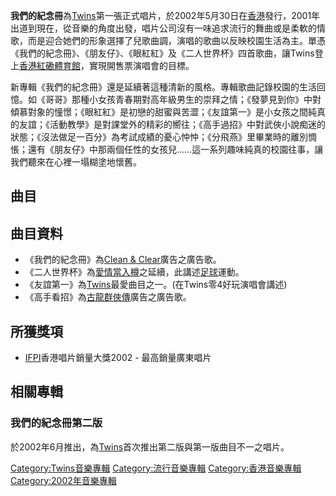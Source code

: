 {{Multiple issues|
{{fansite}}
{{Advert|time=2020-07-03}}
{{沒有來源|time=2020-07-03}}
{{peacock}}
}}
{{Infobox album <!-- See Wikipedia:WikiProject_Albums -->
| name       = 我們的紀念冊
| type       = [[專輯|專輯]]
| artist     = [[Twins|Twins]]
| cover      = Twins 2002 CD Cover.jpeg
<!-- 未知參數 | background = orange -->
| released   = 2002年5月30日
| recorded   = 
| genre      = 中文流行
| length     = 
| label      = [[EEG|EEG]]
| producer   = 
| prev_title = [[雙生兒_(EP)|雙生兒]]
| prev_year  = 2002 <!-- 1月 -->
| next_title = [[Amazing_Album|Amazing Album]]
| next_year  = 2002 <!-- 8月7日 -->
}}
'''我們的紀念冊'''為[[Twins|Twins]]第一張正式唱片，於2002年5月30日在[[香港|香港]]發行，2001年出道到現在，從音樂的角度出發，唱片公司沒有一味追求流行的舞曲或是柔軟的情歌，而是迎合她們的形象選擇了兒歌曲調，演唱的歌曲以反映校園生活為主。單憑《我們的紀念冊》、《朋友仔》、《眼紅紅》及《二人世界杯》四首歌曲，讓Twins登上[[香港紅磡體育館|香港紅磡體育館]]，實現開售票演唱會的目標。

新專輯《我們的紀念冊》還是延續著這種清新的風格。專輯歌曲記錄校園的生活回憶。如《哥哥》那種小女孩青春期對高年級男生的崇拜之情；《發夢見到你》中對傾慕對象的憧憬；《眼紅紅》是初戀的甜蜜與苦澀；《友誼第一》是小女孩之間純真的友誼；《活動教學》是對課堂外的精彩的嚮往；《高手過招》中對武俠小說痴迷的狀態；《沒法做足一百分》為考試成績的憂心忡忡；《分飛燕》里畢業時的離別惆悵；還有《朋友仔》中那兩個任性的女孩兒……這一系列趣味純真的校園往事，讓我們聽來在心裡一塌糊塗地懷舊。

== 曲目 ==
{{Tracklist
| collapsed = 
| headline = 
| total_length = 

| all_writing = 
| all_music = 
| all_lyrics = 
| all_arranger = 
| all_producer = 伍樂城

| title1 = 我們的紀念冊
| note1 = 
| longnote1 = Clean&Clear廣告主題曲
| music1 = 伍樂城
| lyrics1 = [[林夕|林夕]]
| arranger1 = [[伍樂城|伍樂城]]
| extra1 = 
| length1 = 4:24

| title2 = 二人世界盃
| note2 = 
| longnote2 = '''第一主打'''
| music2 = 伍樂城
| lyrics2 = [[黃偉文|黃偉文]]
| arranger2 = 伍樂城
| extra2 = 
| length2 = 3:45

| title3 = 哥哥
| note3 = 
| longnote3 = 
| music3 = 伍樂城
| lyrics3 = [[林夕|林夕]]
| arranger3 = 伍樂城
| extra3 = 
| length3 = 2:58

| title4 = 發夢見過你
| note4 = 
| longnote4 = 
| music4 = 伍樂城
| lyrics4 = [[黃偉文|黃偉文]]
| arranger4 = 伍樂城
| extra4 = 
| length4 = 3:43

| title5 = 眼紅紅
| note5 = 
| longnote5 = '''第二主打'''
| music5 = 伍樂城
| lyrics5 = [[林夕|林夕]]
| arranger5 = 伍樂城
| extra5 = 
| length5 = 3:23

| title6 = 友誼第一
| note6 = 
| longnote6 = 
| music6 = [[黃丹儀|黃丹儀]]
| lyrics6 = [[林夕|林夕]]
| arranger6 = 舒文
| extra6 = 
| length6 = 4:11

| title7 = 活動教學
| note7 = 
| longnote7 = 
| music7 = 伍樂城
| lyrics7 = [[黃偉文|黃偉文]]
| arranger7 = 伍樂城
| extra7 = 
| length7 = 3:41

| title8 = 高手看招
| note8 = 
| longnote8 = 線上遊戲「古龍群俠傳」廣告主題曲
| music8 = [[歐陽燊|歐陽燊]]
| lyrics8 = [[黃偉文|黃偉文]]
| arranger8 = 歐陽燊
| extra8 = 
| length8 = 3:01

| title9 = 沒法做足一百分
| note9 = 
| longnote9 = 
| music9 = [[舒文_(音樂人)|舒文]]
| lyrics9 = [[林夕|林夕]]
| arranger9 = 伍樂城
| extra9 = 
| length9 = 3:47

| title10 = 分飛燕
| note10 = 
| longnote10 = 
| music10 = 鍾橋韜
| lyrics10 = [[林夕|林夕]]
| arranger10 = [[金培達|金培達]]
| extra10 = 
| length10 = 4:18
}}
{{Tracklist
| collapsed = yes
| headline = 第二版AVCD內容
| total_length = 

| title1 = 眼紅紅(Music Video)
| note1 = 
| longnote1 = 
| music1 = [[伍樂城|伍樂城]]
| lyrics1 = 林夕
| arranger1 = 伍樂城
| extra1 = 
| length1 = 3:45

| title2 = 二人世界盃（Music Video）
| note2 = 
| longnote2 = 
| music2 = 伍樂城
| lyrics2 = 黃偉文
| arranger2 = 伍樂城
| extra2 = 
| length2 = 3:58

| title3 = 朋友仔（Bonus Track）
| note3 = 
| longnote3 = 后收錄於2002年發行的專輯「Amazing Album」中
| music3 = [[陳輝陽|陳輝陽]]
| lyrics3 = 林夕
| arranger3 = [[陳輝陽|陳輝陽]]
| extra3 = 
| length3 =  3:08
}}

==曲目資料==
* 《我們的紀念冊》為[[Clean_&_Clear|Clean & Clear]]廣告之廣告歌。
* 《二人世界杯》為[[愛情當入樽|愛情當入樽]]之延續，此講述[[足球|足球]]運動。
* 《友誼第一》為[[Twins|Twins]]最愛曲目之一。(在Twins零4好玩演唱會講述)
* 《高手看招》為[[古龍群俠傳|古龍群俠傳]]廣告之廣告歌。

==所獲獎項==
* [[IFPI|IFPI]]香港唱片銷量大獎2002 - 最高銷量廣東唱片

==相關專輯==
===我們的紀念冊第二版===
於2002年6月推出，為[[Twins|Twins]]首次推出第二版與第一版曲目不一之唱片。

{{Twins}}
{{IFPI香港唱片銷量大獎最高銷量廣東唱片}}
[[Category:Twins音樂專輯|Category:Twins音樂專輯]]
[[Category:流行音樂專輯|Category:流行音樂專輯]]
[[Category:香港音樂專輯|Category:香港音樂專輯]]
[[Category:2002年音樂專輯|Category:2002年音樂專輯]]